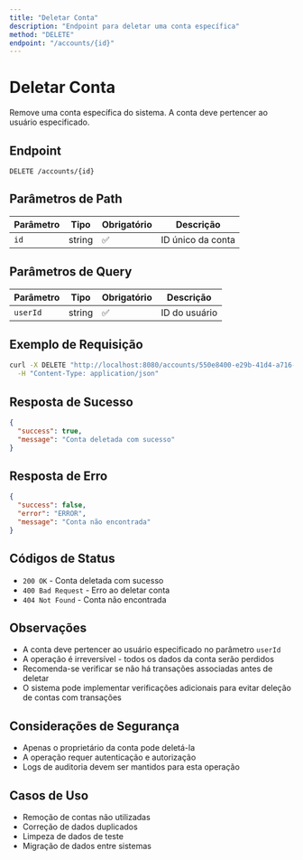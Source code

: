 ```yaml
---
title: "Deletar Conta"
description: "Endpoint para deletar uma conta específica"
method: "DELETE"
endpoint: "/accounts/{id}"
---
```


# Deletar Conta

Remove uma conta específica do sistema. A conta deve pertencer ao usuário especificado.

## Endpoint

```
DELETE /accounts/{id}
```

## Parâmetros de Path

| Parâmetro | Tipo | Obrigatório | Descrição |
|-----------|------|-------------|-----------|
| `id` | string | ✅ | ID único da conta |

## Parâmetros de Query

| Parâmetro | Tipo | Obrigatório | Descrição |
|-----------|------|-------------|-----------|
| `userId` | string | ✅ | ID do usuário |

## Exemplo de Requisição

```bash
curl -X DELETE "http://localhost:8080/accounts/550e8400-e29b-41d4-a716-446655440000?userId=00000000-0000-0000-0000-000000000001" \
  -H "Content-Type: application/json"
```

## Resposta de Sucesso

```json
{
  "success": true,
  "message": "Conta deletada com sucesso"
}
```

## Resposta de Erro

```json
{
  "success": false,
  "error": "ERROR",
  "message": "Conta não encontrada"
}
```

## Códigos de Status

- `200 OK` - Conta deletada com sucesso
- `400 Bad Request` - Erro ao deletar conta
- `404 Not Found` - Conta não encontrada

## Observações

- A conta deve pertencer ao usuário especificado no parâmetro `userId`
- A operação é irreversível - todos os dados da conta serão perdidos
- Recomenda-se verificar se não há transações associadas antes de deletar
- O sistema pode implementar verificações adicionais para evitar deleção de contas com transações

## Considerações de Segurança

- Apenas o proprietário da conta pode deletá-la
- A operação requer autenticação e autorização
- Logs de auditoria devem ser mantidos para esta operação

## Casos de Uso

- Remoção de contas não utilizadas
- Correção de dados duplicados
- Limpeza de dados de teste
- Migração de dados entre sistemas 
